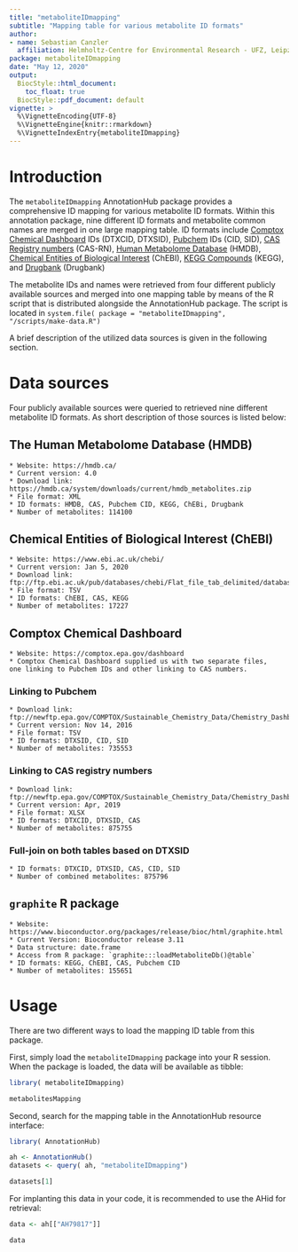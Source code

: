 ```yaml
---
title: "metaboliteIDmapping"
subtitle: "Mapping table for various metabolite ID formats"
author: 
- name: Sebastian Canzler
  affiliation: Helmholtz-Centre for Environmental Research - UFZ, Leipzig, Germany
package: metaboliteIDmapping
date: "May 12, 2020"
output:
  BiocStyle::html_document:
    toc_float: true
  BiocStyle::pdf_document: default
vignette: >
  %\VignetteEncoding{UTF-8}
  %\VignetteEngine{knitr::rmarkdown}
  %\VignetteIndexEntry{metaboliteIDmapping}
---
```


# Introduction

The `metaboliteIDmapping` AnnotationHub package provides a
comprehensive ID mapping for various metabolite ID formats. Within
this annotation package, nine different ID formats and metabolite
common names are merged in one large mapping table. ID formats include
[Comptox Chemical Dashboard](https://comptox.epa.gov/dashboard) IDs
(DTXCID, DTXSID), [Pubchem](https://pubchem.ncbi.nlm.nih.gov/) IDs
(CID, SID), [CAS Registry
numbers](https://www.cas.org/support/documentation/references)
(CAS-RN), [Human Metabolome Database](https://hmdb.ca/) (HMDB),
[Chemical Entities of Biological
Interest](https://www.ebi.ac.uk/chebi/) (ChEBI), [KEGG
Compounds](https://www.genome.jp/kegg/compound/) (KEGG), and
[Drugbank](https://www.drugbank.ca/) (Drugbank)

The metabolite IDs and names were retrieved from four different
publicly available sources and merged into one mapping table by means
of the R script that is distributed alongside the AnnotationHub
package. The script is located in `system.file( package =
"metaboliteIDmapping", "/scripts/make-data.R")`

A brief description of the utilized data sources is given in the following section.

# Data sources

Four publicly available sources were queried to retrieved nine different metabolite
ID formats. As short description of those sources is listed below:

## The Human Metabolome Database (HMDB)

    * Website: https://hmdb.ca/
    * Current version: 4.0
    * Download link: https://hmdb.ca/system/downloads/current/hmdb_metabolites.zip
    * File format: XML
    * ID formats: HMDB, CAS, Pubchem CID, KEGG, ChEBi, Drugbank
    * Number of metabolites: 114100

## Chemical Entities of Biological Interest (ChEBI)

    * Website: https://www.ebi.ac.uk/chebi/
    * Current version: Jan 5, 2020
    * Download link: ftp://ftp.ebi.ac.uk/pub/databases/chebi/Flat_file_tab_delimited/database_accession.tsv
    * File format: TSV
    * ID formats: ChEBI, CAS, KEGG
    * Number of metabolites: 17227


## Comptox Chemical Dashboard
 
    * Website: https://comptox.epa.gov/dashboard
    * Comptox Chemical Dashboard supplied us with two separate files, 
    one linking to Pubchem IDs and other linking to CAS numbers.

### Linking to Pubchem
 
    * Download link: ftp://newftp.epa.gov/COMPTOX/Sustainable_Chemistry_Data/Chemistry_Dashboard/PubChem_DTXSID_mapping_file.txt
    * Current version: Nov 14, 2016
    * File format: TSV
    * ID formats: DTXSID, CID, SID
    * Number of metabolites: 735553

### Linking to CAS registry numbers
 
    * Download link: ftp://newftp.epa.gov/COMPTOX/Sustainable_Chemistry_Data/Chemistry_Dashboard/2019/April/DSSTox_Identifiers_and_CASRN.xlsx
    * Current version: Apr, 2019
    * File format: XLSX
    * ID formats: DTXCID, DTXSID, CAS
    * Number of metabolites: 875755

### Full-join on both tables based on DTXSID 

    * ID formats: DTXCID, DTXSID, CAS, CID, SID
    * Number of combined metabolites: 875796


## `graphite` R package

    * Website: https://www.bioconductor.org/packages/release/bioc/html/graphite.html
    * Current Version: Bioconductor release 3.11
    * Data structure: date.frame
    * Access from R package: `graphite:::loadMetaboliteDb()@table`
    * ID formats: KEGG, ChEBI, CAS, Pubchem CID
    * Number of metabolites: 155651



# Usage

There are two different ways to load the mapping ID table from this package.

First, simply load the `metaboliteIDmapping` package into your R session.
When the package is loaded, the data will be available as tibble:

```r

library( metaboliteIDmapping)

metabolitesMapping

```

Second, search for the mapping table in the AnnotationHub resource interface:

```r

library( AnnotationHub)

ah <- AnnotationHub()
datasets <- query( ah, "metaboliteIDmapping")

datasets[1]

```

For implanting this data in your code, it is recommended to use the
AHid for retrieval:
```r

data <- ah[["AH79817"]]

data

```
